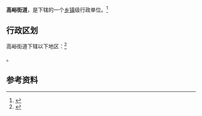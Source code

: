 {{中国乡级行政区|21/05/04/004/000}}

'''高峪街道'''，是{{PRC admin/fullname|21/05/04/004/000|3}}下辖的一个[[乡镇|乡镇]]级行政单位。<ref>{{PRC admin/ref sgc|{{PRC admin/parent|21/05/04/004/000}}}}</ref>

== 行政区划 ==

高峪街道下辖以下地区：<ref>{{PRC admin/ref sgc|21/05/04/004/000}}</ref>

{{PRC admin/children|21/05/04/004/000}}。

== 参考资料 ==

{{reflist}}

{{行政区划小作品}}
{{PRC admin/navcat|21/05/04/004/000}}